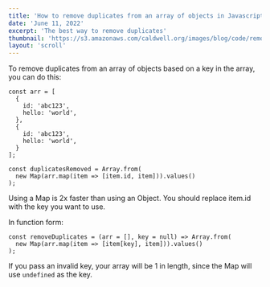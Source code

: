 ```yaml
---
title: 'How to remove duplicates from an array of objects in Javascript'
date: 'June 11, 2022'
excerpt: 'The best way to remove duplicates'
thumbnail: 'https://s3.amazonaws.com/caldwell.org/images/blog/code/remove-duplicates-array-of-objects/thumbnail.jpg'
layout: 'scroll'
---
```


To remove duplicates from an array of objects based on a key in the array, you can do this:

```
const arr = [
  {
    id: 'abc123',
    hello: 'world',
  },
  {
    id: 'abc123',
    hello: 'world',
  }
];

const duplicatesRemoved = Array.from(
  new Map(arr.map(item => [item.id, item])).values()
);
```

Using a Map is 2x faster than using an Object. You should replace item.id with the key you want to use.

In function form:

```
const removeDuplicates = (arr = [], key = null) => Array.from(
  new Map(arr.map(item => [item[key], item])).values()
);
```

If you pass an invalid key, your array will be 1 in length, since the Map will use `undefined` as the key.